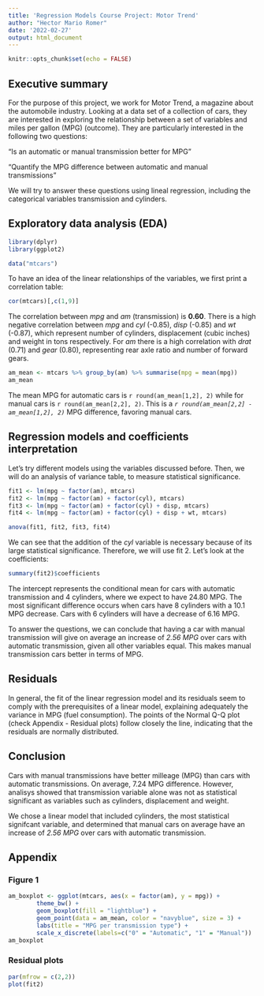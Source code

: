 ```yaml
---
title: 'Regression Models Course Project: Motor Trend'
author: "Hector Mario Romer"
date: '2022-02-27'
output: html_document
---
```


```r
knitr::opts_chunk$set(echo = FALSE)
```

## Executive summary

For the purpose of this project, we work for Motor Trend, a magazine about the automobile industry. Looking at a data set of a collection of cars, they are interested in exploring the relationship between a set of variables and miles per gallon (MPG) (outcome). They are particularly interested in the following two questions:

“Is an automatic or manual transmission better for MPG”

"Quantify the MPG difference between automatic and manual transmissions"  

We will try to answer these questions using lineal regression, including the categorical variables transmission and cylinders. 

## Exploratory data analysis (EDA)

```r
library(dplyr)
library(ggplot2)

data("mtcars")
```

To have an idea of the linear relationships of the variables, we first print a correlation table:

```r
cor(mtcars)[,c(1,9)]
```

The correlation between *mpg* and *am* (transmission) is **0.60**. There is a high negative correlation between *mpg* and *cyl* (-0.85), *disp* (-0.85) and *wt* (-0.87), which represent number of cylinders, displacement (cubic inches) and weight in tons respectively. For *am* there is a high correlation with *drat* (0.71) and *gear* (0.80), representing rear axle ratio and number of forward gears.

```r
am_mean <- mtcars %>% group_by(am) %>% summarise(mpg = mean(mpg))
am_mean
```

The mean MPG for automatic cars is `r round(am_mean[1,2], 2)` while for manual cars is `r round(am_mean[2,2], 2)`. This is a  *`r round(am_mean[2,2] - am_mean[1,2], 2)`* MPG difference, favoring manual cars.

## Regression models and coefficients interpretation

Let's try different models using the variables discussed before. Then, we will do an analysis of variance table, to measure statistical significance. 

```r
fit1 <- lm(mpg ~ factor(am), mtcars)
fit2 <- lm(mpg ~ factor(am) + factor(cyl), mtcars)
fit3 <- lm(mpg ~ factor(am) + factor(cyl) + disp, mtcars)
fit4 <- lm(mpg ~ factor(am) + factor(cyl) + disp + wt, mtcars)

anova(fit1, fit2, fit3, fit4)

```

We can see that the addition of the *cyl* variable is necessary because of its large statistical significance. Therefore, we will use fit 2. Let's look at the coefficients:

```r
summary(fit2)$coefficients
```
The intercept represents the conditional mean for cars with automatic transmission and 4 cylinders, where we expect to have 24.80 MPG. The most significant difference occurs when cars have 8 cylinders with a 10.1 MPG decrease. Cars with 6 cylinders will have a decrease of 6.16 MPG. 

To answer the questions, we can conclude that having a car with manual transmission will give on average an increase of *2.56 MPG* over cars with automatic transmission, given all other variables equal. This makes manual transmission cars better in terms of MPG.

## Residuals

In general, the fit of the linear regression model and its residuals seem to comply with the prerequisites of a linear model, explaining adequately the variance in MPG (fuel consumption). The points of the Normal Q-Q plot (check Appendix - Residual plots) follow closely the line, indicating that the residuals are normally distributed. 

## Conclusion

Cars with manual transmissions have better milleage (MPG) than cars with automatic transmissions. On average, 7.24 MPG difference. However, analisys showed that transmission variable alone was not as statistical significant as variables such as cylinders, displacement and weight. 

We chose a linear model that included cylinders, the most statistical signifcant variable, and determined that manual cars on average have an increase of *2.56 MPG* over cars with automatic transmission.


## Appendix

### Figure 1

```r

am_boxplot <- ggplot(mtcars, aes(x = factor(am), y = mpg)) +
        theme_bw() +
        geom_boxplot(fill = "lightblue") +
        geom_point(data = am_mean, color = "navyblue", size = 3) +
        labs(title = "MPG per transmission type") +
        scale_x_discrete(labels=c("0" = "Automatic", "1" = "Manual"))
am_boxplot
```

### Residual plots

```r
par(mfrow = c(2,2))
plot(fit2)
```

